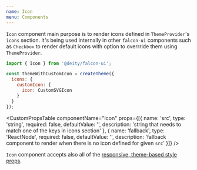 ```yaml
---
name: Icon
menu: Components
---
```



<ThemePreview of={Icon} />

`Icon` component main purpose is to render icons defined in `ThemeProvider`'s `icons` section.
It's being used internally in other `falcon-ui` components such as `Checkbox` to render default icons 
with option to overrride them using `ThemeProvider`.

```javascript
import { Icon } from '@deity/falcon-ui';
```

<Playground>
  <ThemeProvider theme={themeWithCustomIcon}>
    <Icon src="customIcon" mr="lg" />
	<Icon src="notDefinedInTheme" fallback={'▾'} />
  </ThemeProvider>
</Playground>

```javascript
const themeWithCustomIcon = createTheme({
  icons: {
    customIcon: {
      icon: CustomSVGIcon
    }
  }
});
```

<CustomPropsTable componentName="Icon" props={[{
  name: 'src',
  type: 'string',
  required: false,
  defaultValue: '',
  description: 'string that needs to match one of the keys in <ThemeProvider> icons section'
  }, {
  name: 'fallback',
  type: 'ReactNode',
  required: false,
  defaultValue: '',
  description: 'fallback component to render when there is no icon defined for given <code>src</code>'
  }]}
 />

 `Icon` component accepts also all of the [responsive, theme-based style props](/responsive-props).